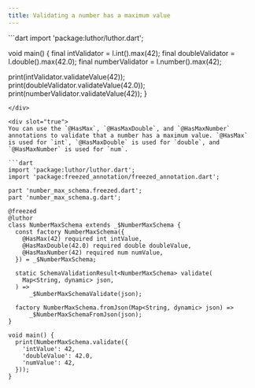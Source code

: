 ```yaml
---
title: Validating a number has a maximum value
---
```



<CodeGenContentSwitcher>
<div slot="false">
```dart
import 'package:luthor/luthor.dart';

void main() {
  final intValidator = l.int().max(42);
  final doubleValidator = l.double().max(42.0);
  final numberValidator = l.number().max(42);

  print(intValidator.validateValue(42));
  print(doubleValidator.validateValue(42.0));
  print(numberValidator.validateValue(42));
}
```
</div>

<div slot="true">
You can use the `@HasMax`, `@HasMaxDouble`, and `@HasMaxNumber` annotations to validate that a number has a maximum value. `@HasMax` is used for `int`, `@HasMaxDouble` is used for `double`, and `@HasMaxNumber` is used for `num`.

```dart
import 'package:luthor/luthor.dart';
import 'package:freezed_annotation/freezed_annotation.dart';

part 'number_max_schema.freezed.dart';
part 'number_max_schema.g.dart';

@freezed
@luthor
class NumberMaxSchema extends _$NumberMaxSchema {
  const factory NumberMaxSchema({
    @HasMax(42) required int intValue,
    @HasMaxDouble(42.0) required double doubleValue,
    @HasMaxNumber(42) required num numValue,
  }) = _$NumberMaxSchema;

  static SchemaValidationResult<NumberMaxSchema> validate(
    Map<String, dynamic> json,
  ) =>
      _$NumberMaxSchemaValidate(json);

  factory NumberMaxSchema.fromJson(Map<String, dynamic> json) =>
      _$NumberMaxSchemaFromJson(json);
}

void main() {
  print(NumberMaxSchema.validate({
    'intValue': 42,
    'doubleValue': 42.0,
    'numValue': 42,
  }));
}
```
</div>
</CodeGenContentSwitcher>
